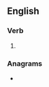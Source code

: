 ==English==

===Verb===
{{head|en|verb form}}

# {{en-third-person singular of|sign on}}

===Anagrams===
* {{anagrams|en|nosings|sign ons|sign-ons}}
